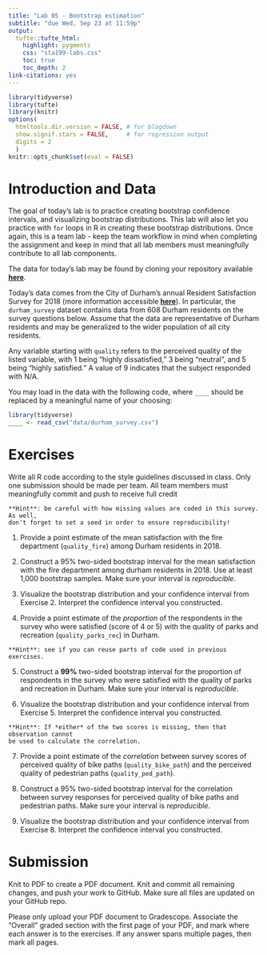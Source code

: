 ```yaml
---
title: "Lab 05 - Bootstrap estimation"
subtitle: "due Wed, Sep 23 at 11:59p"
output: 
  tufte::tufte_html:
    highlight: pygments
    css: "sta199-labs.css"
    toc: true
    toc_depth: 2
link-citations: yes
---
```


```r
library(tidyverse)
library(tufte)
library(knitr)
options(
  htmltools.dir.version = FALSE, # for blogdown
  show.signif.stars = FALSE,     # for regression output
  digits = 2
  )
knitr::opts_chunk$set(eval = FALSE)
```

# Introduction and Data

The goal of today's lab is to practice creating bootstrap confidence intervals,
and visualizing bootstrap distributions. This lab will also let you practice 
with `for` loops in R in creating these bootstrap distributions. Once again, 
this is a team lab - keep the team workflow in mind when completing the
assignment and keep in mind that all lab members must meaningfully contribute to
all lab components. 

The data for today's lab may be found by cloning your repository available 
[**here**](LINK).

Today's data comes from the City of Durham's annual Resident Satisfaction 
Survey for 2018 (more information accessible 
[**here**](https://www.dconc.gov/government/departments-a-e/county-manager/city-county-resident-survey)). In particular, the `durham_survey` dataset contains 
data from 608 Durham residents on the survey questions below. Assume that the
data are representative of Durham residents and may be generalized to the wider
population of all city residents.

Any variable starting with `quality` refers to the perceived quality of the
listed variable, with 1 being "highly dissatisfied," 3 being "neutral", and
5 being "highly satisfied." A value of 9 indicates that the subject responded
with N/A.

You may load in the data with the following code, where `____` should be
replaced by a meaningful name of your choosing:

```r
library(tidyverse)
____ <- read_csv("data/durham_survey.csv")
```

# Exercises

Write all R code according to the style guidelines discussed in class. Only one
submission should be made per team. All team members must meaningfully commit 
and push to receive full credit

```marginfigure
**Hint**: be careful with how missing values are coded in this survey. As well,
don't forget to set a seed in order to ensure reproducibility!
```

1. Provide a point estimate of the mean satisfaction with the fire department 
(`quality_fire`) among Durham residents in 2018.

2. Construct a 95% two-sided bootstrap interval for the mean satisfaction with
the fire department among durham residents in 2018. Use at least 1,000 bootstrap
samples. Make sure your interval is *reproducible*.

3. Visualize the bootstrap distribution and your confidence interval from 
Exercise 2. Interpret the confidence interval you constructed.

4. Provide a point estimate of the *proportion* of the respondents in the 
survey who were satisfied (score of 4 or 5) with the quality of parks and
recreation (`quality_parks_rec`) in Durham. 

```marginfigure
**Hint**: see if you can reuse parts of code used in previous exercises.
```

5. Construct a **99%** two-sided bootstrap interval for the proportion of 
respondents in the survey who were satisfied with the quality of parks and 
recreation in Durham. Make sure your interval is *reproducible*.

6. Visualize the bootstrap distribution and your confidence interval from 
Exercise 5. Interpret the confidence interval you constructed.

```marginfigure
**Hint**: If *either* of the two scores is missing, then that observation cannot 
be used to calculate the correlation.
```

7. Provide a point estimate of the *correlation* between survey scores of
perceived quality of bike paths (`quality_bike_path`) and the perceived quality 
of pedestrian paths (`quality_ped_path`). 

8. Construct a 95% two-sided bootstrap interval for the correlation between
survey responses for perceived quality of bike paths and pedestrian paths.
Make sure your interval is *reproducible*.

9. Visualize the bootstrap distribution and your confidence interval from
Exercise 8. Interpret the confidence interval you constructed.

# Submission

Knit to PDF to create a PDF document. Knit and commit all remaining changes, 
and push your work to GitHub. Make sure all files are updated on your GitHub 
repo.

Please only upload your PDF document to Gradescope. Associate the "Overall"
graded section with the first page of your PDF, and mark where each answer is 
to the exercises. If any answer spans multiple pages, then mark all pages.